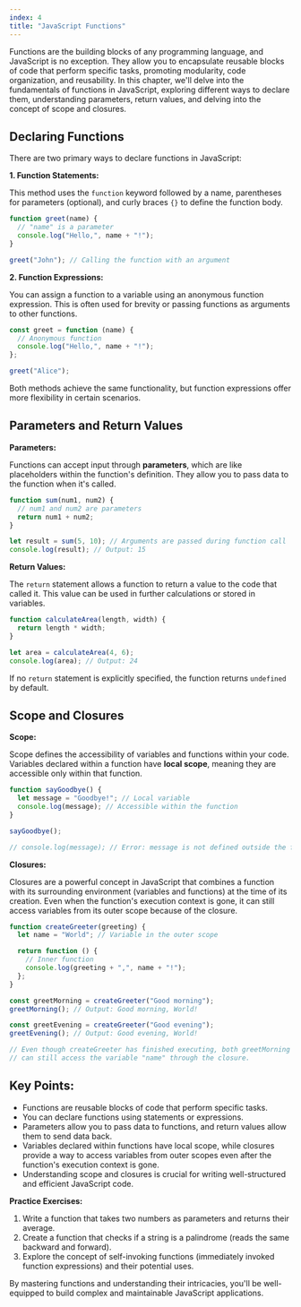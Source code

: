 ```yaml
---
index: 4
title: "JavaScript Functions"
---
```


Functions are the building blocks of any programming language, and JavaScript is no exception. They allow you to encapsulate reusable blocks of code that perform specific tasks, promoting modularity, code organization, and reusability. In this chapter, we'll delve into the fundamentals of functions in JavaScript, exploring different ways to declare them, understanding parameters, return values, and delving into the concept of scope and closures.

## Declaring Functions

There are two primary ways to declare functions in JavaScript:

**1. Function Statements:**

This method uses the `function` keyword followed by a name, parentheses for parameters (optional), and curly braces `{}` to define the function body.

```javascript
function greet(name) {
  // "name" is a parameter
  console.log("Hello,", name + "!");
}

greet("John"); // Calling the function with an argument
```

**2. Function Expressions:**

You can assign a function to a variable using an anonymous function expression. This is often used for brevity or passing functions as arguments to other functions.

```javascript
const greet = function (name) {
  // Anonymous function
  console.log("Hello,", name + "!");
};

greet("Alice");
```

Both methods achieve the same functionality, but function expressions offer more flexibility in certain scenarios.

## Parameters and Return Values

**Parameters:**

Functions can accept input through **parameters**, which are like placeholders within the function's definition. They allow you to pass data to the function when it's called.

```javascript
function sum(num1, num2) {
  // num1 and num2 are parameters
  return num1 + num2;
}

let result = sum(5, 10); // Arguments are passed during function call
console.log(result); // Output: 15
```

**Return Values:**

The `return` statement allows a function to return a value to the code that called it. This value can be used in further calculations or stored in variables.

```javascript
function calculateArea(length, width) {
  return length * width;
}

let area = calculateArea(4, 6);
console.log(area); // Output: 24
```

If no `return` statement is explicitly specified, the function returns `undefined` by default.

## Scope and Closures

**Scope:**

Scope defines the accessibility of variables and functions within your code. Variables declared within a function have **local scope**, meaning they are accessible only within that function.

```javascript
function sayGoodbye() {
  let message = "Goodbye!"; // Local variable
  console.log(message); // Accessible within the function
}

sayGoodbye();

// console.log(message); // Error: message is not defined outside the function
```

**Closures:**

Closures are a powerful concept in JavaScript that combines a function with its surrounding environment (variables and functions) at the time of its creation. Even when the function's execution context is gone, it can still access variables from its outer scope because of the closure.

```javascript
function createGreeter(greeting) {
  let name = "World"; // Variable in the outer scope

  return function () {
    // Inner function
    console.log(greeting + ",", name + "!");
  };
}

const greetMorning = createGreeter("Good morning");
greetMorning(); // Output: Good morning, World!

const greetEvening = createGreeter("Good evening");
greetEvening(); // Output: Good evening, World!

// Even though createGreeter has finished executing, both greetMorning and greetEvening
// can still access the variable "name" through the closure.
```

## Key Points:

- Functions are reusable blocks of code that perform specific tasks.
- You can declare functions using statements or expressions.
- Parameters allow you to pass data to functions, and return values allow them to send data back.
- Variables declared within functions have local scope, while closures provide a way to access variables from outer scopes even after the function's execution context is gone.
- Understanding scope and closures is crucial for writing well-structured and efficient JavaScript code.

**Practice Exercises:**

1. Write a function that takes two numbers as parameters and returns their average.
2. Create a function that checks if a string is a palindrome (reads the same backward and forward).
3. Explore the concept of self-invoking functions (immediately invoked function expressions) and their potential uses.

By mastering functions and understanding their intricacies, you'll be well-equipped to build complex and maintainable JavaScript applications.
